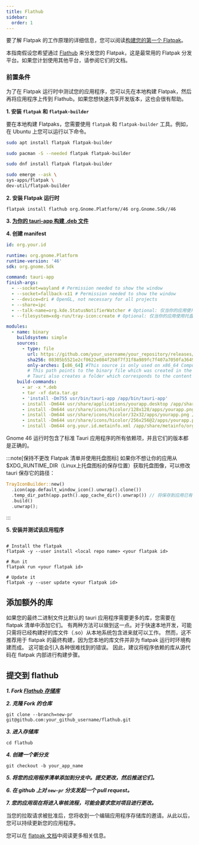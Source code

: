 ```yaml
---
title: Flathub
sidebar:
  order: 1
---
```



要了解 Flatpak 的工作原理的详细信息，您可以阅读[构建您的第一个 Flatpak](https://docs.flatpak.org/en/latest/first-build.html)。

本指南假设您希望通过 [Flathub](https://flathub.org/) 来分发您的 Flatpak，这是最常用的 Flatpak 分发平台。如果您计划使用其他平台，请参阅它们的文档。

### 前置条件

为了在 Flatpak 运行时中测试您的应用程序，您可以先在本地构建 Flatpak，然后再将应用程序上传到 Flathub。如果您想快速共享开发版本，这也会很有帮助。

**1. 安装 `flatpak` 和 `flatpak-builder`**

要在本地构建 Flatpaks，您需要使用 `flatpak` 和 `flatpak-builder` 工具。例如，在 Ubuntu 上您可以运行以下命令。

<Tabs syncKey="distro">
  <TabItem label="Debian">

```sh
sudo apt install flatpak flatpak-builder
```

  </TabItem>
  <TabItem label="Arch">

```sh
sudo pacman -S --needed flatpak flatpak-builder
```

  </TabItem>
  <TabItem label="Fedora">

```sh
sudo dnf install flatpak flatpak-builder
```

  </TabItem>
  <TabItem label="Gentoo">

```sh
sudo emerge --ask \
sys-apps/flatpak \
dev-util/flatpak-builder
```

  </TabItem>
</Tabs>

**2. 安装 Flatpak 运行时**

```shell
flatpak install flathub org.Gnome.Platform//46 org.Gnome.Sdk//46
```

**3. [为你的 tauri-app 构建 .deb 文件](https://deploy-preview-2279--tauri-v2.netlify.app/reference/config/#bundleconfig)**

**4. 创建 manifest**

```yaml
id: org.your.id

runtime: org.gnome.Platform
runtime-version: '46'
sdk: org.gnome.Sdk

command: tauri-app
finish-args:
  - --socket=wayland # Permission needed to show the window
  - --socket=fallback-x11 # Permission needed to show the window
  - --device=dri # OpenGL, not necessary for all projects
  - --share=ipc
  - --talk-name=org.kde.StatusNotifierWatcher # Optional: 仅当你的应用使用托盘图标时需要
  - --filesystem=xdg-run/tray-icon:create # Optional: 仅当你的应用使用托盘图标时需要 - 请参阅下面的替代方法

modules:
  - name: binary
    buildsystem: simple
    sources:
      - type: file
        url: https://github.com/your_username/your_repository/releases/download/v1.0.1/yourapp_1.0.1_amd64.deb
        sha256: 08305b5521e2cf0622e084f2b8f7f31f8a989fc7f407a7050fa3649facd61469 # This is required if you are using a remote source
        only-arches: [x86_64] #This source is only used on x86_64 Computers
        # This path points to the binary file which was created in the .deb bundle.
        # Tauri also creates a folder which corresponds to the content of the unpacked .deb.
    build-commands:
      - ar -x *.deb
      - tar -xf data.tar.gz
      - 'install -Dm755 usr/bin/tauri-app /app/bin/tauri-app'
      - install -Dm644 usr/share/applications/yourapp.desktop /app/share/applications/org.your.id.desktop
      - install -Dm644 usr/share/icons/hicolor/128x128/apps/yourapp.png /app/share/icons/hicolor/128x128/apps/org.your.id.png
      - install -Dm644 usr/share/icons/hicolor/32x32/apps/yourapp.png /app/share/icons/hicolor/32x32/apps/org.your.id.png
      - install -Dm644 usr/share/icons/hicolor/256x256@2/apps/yourapp.png /app/share/icons/hicolor/256x256@2/apps/org.your.id.png
      - install -Dm644 org.your.id.metainfo.xml /app/share/metainfo/org.your.id.rosary.metainfo.xml
```

Gnome 46 运行时包含了标准 Tauri 应用程序的所有依赖项，并且它们的版本都是正确的。

:::note[保持不更改 Flatpak 清单并使用托盘图标]
如果你不想让你的应用从 $XDG_RUNTIME_DIR（Linux上托盘图标的保存位置）获取托盘图像，可以修改 tauri 保存它的路径：

```rust
TrayIconBuilder::new()
  .icon(app.default_window_icon().unwrap().clone())
  .temp_dir_path(app.path().app_cache_dir().unwrap()) // 将保存到应用已有权限的缓存文件夹（$XDG_CACHE_HOME）
  .build()
  .unwrap();
```

:::

**5. 安装并测试该应用程序**

```shell

# Install the flatpak
flatpak -y --user install <local repo name> <your flatpak id>

# Run it
flatpak run <your flatpak id>

# Update it
flatpak -y --user update <your flatpak id>
```

## 添加额外的库

如果您的最终二进制文件比默认的 tauri 应用程序需要更多的库，您需要在 flatpak 清单中添加它们。
有两种方法可以做到这一点。对于快速本地开发，可能只需将已经构建好的库文件（.so）从本地系统包含进来就可以工作。
然而，这不推荐用于 flatpak 的最终构建，因为您本地的库文件并非为 flatpak 运行时环境构建而成。
这可能会引入各种很难找到的错误。
因此，建议将程序依赖的库从源代码在 flatpak 内部进行构建步骤。

## 提交到 flathub

**_1. Fork [Flathub 存储库](https://github.com/flathub/flathub/fork)_**

**_2. 克隆 Fork 的仓库_**

```shell
git clone --branch=new-pr git@github.com:your_github_username/flathub.git
```

**_3. 进入存储库_**

```shell
cd flathub
```

**_4. 创建一个新分支_**

```shell
git checkout -b your_app_name
```

**_5. 将您的应用程序清单添加到分支中。提交更改，然后推送它们。_**

**_6. 在 github 上对 `new-pr` 分支发起一个 pull request。_**

**_7. 您的应用现在将进入审核流程，可能会要求您对项目进行更改。_**

当您的拉取请求被批准后，您将收到一个编辑应用程序存储库的邀请。从此以后，您可以持续更新您的应用程序。

您可以在 [flatpak 文档](https://docs.flatpak.org/en/latest/dependencies.html#bundling)中阅读更多相关信息。

